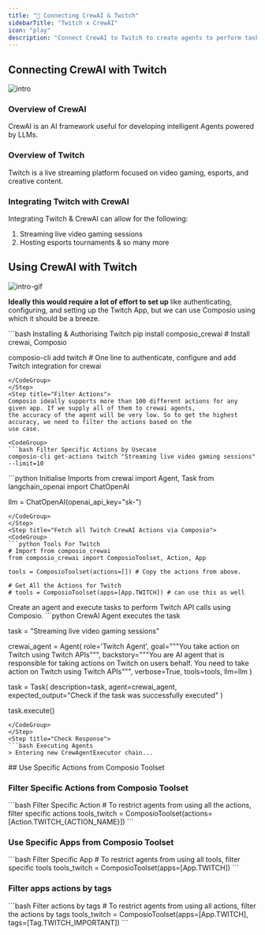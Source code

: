 ```yaml
---
title: "🚀 Connecting CrewAI & Twitch"
sidebarTitle: "Twitch x CrewAI"
icon: "play"
description: "Connect CrewAI to Twitch to create agents to perform tasks using natural language"
---
```


## Connecting CrewAI with Twitch
![intro](/media/intro.jpg)

### Overview of CrewAI

CrewAI is an AI framework useful for developing intelligent Agents powered by LLMs.

### Overview of Twitch

Twitch is a live streaming platform focused on video gaming, esports, and creative content.

### Integrating Twitch with CrewAI

Integrating Twitch & CrewAI can allow for the following:

1. Streaming live video gaming sessions
2. Hosting esports tournaments
& so many more

## Using CrewAI with Twitch
![intro-gif](/media/intro.gif)
<Steps>
<Step title="Setting Up the Environment">

**Ideally this would require a lot of effort to set up** like authenticating, configuring, and setting up the Twitch App, but we can use Composio using which it should be a breeze.

<CodeGroup>
```bash Installing & Authorising Twitch
pip install composio_crewai # Install crewai, Composio 

composio-cli add twitch # One line to authenticate, configure and add Twitch integration for crewai
```
</CodeGroup>
</Step>
<Step title="Filter Actions">
Composio ideally supports more than 100 different actions for any given app. If we supply all of them to crewai agents, 
the accuracy of the agent will be very low. So to get the highest accuracy, we need to filter the actions based on the 
use case.

<CodeGroup>
```bash Filter Specific Actions by Usecase
composio-cli get-actions twitch "Streaming live video gaming sessions" --limit=10
```
</CodeGroup>

</Step>
<Step title="Import Base Packages">

<CodeGroup>
```python Initialise Imports
from crewai import Agent, Task
from langchain_openai import ChatOpenAI

llm = ChatOpenAI(openai_api_key="sk-<OPENAI KEY>")
```
</CodeGroup>
</Step>
<Step title="Fetch all Twitch CrewAI Actions via Composio">
<CodeGroup>
```python Tools For Twitch
# Import from composio_crewai
from composio_crewai import ComposioToolset, Action, App

tools = ComposioToolset(actions=[]) # Copy the actions from above. 

# Get All the Actions for Twitch
# tools = ComposioToolset(apps=[App.TWITCH]) # can use this as well
```
</CodeGroup>
</Step>
<Step title="Execute the Agent">
Create an agent and execute tasks to perform Twitch API calls using Composio. 
<CodeGroup>
```python CrewAI Agent executes the task

task = "Streaming live video gaming sessions"

crewai_agent = Agent(
    role='Twitch Agent',
    goal="""You take action on Twitch using Twitch APIs""",
    backstory="""You are AI agent that is responsible for taking actions on Twitch on users behalf. You need to take action on Twitch using Twitch APIs""",
    verbose=True,
    tools=tools,
    llm=llm
)

task = Task(
    description=task,
    agent=crewai_agent,
    expected_output="Check if the task was successfully executed"
)

task.execute()
```
</CodeGroup>
</Step>
<Step title="Check Response">
```bash Executing Agents
> Entering new CrewAgentExecutor chain...
```
</Step>
</Steps>
## Use Specific Actions from Composio Toolset

### Filter Specific Actions from Composio Toolset

<CodeGroup>
```bash Filter Specific Action
# To restrict agents from using all the actions, filter specific actions
tools_twitch = ComposioToolset(actions=[Action.TWITCH_{ACTION_NAME}])
```
</CodeGroup>

### Use Specific Apps from Composio Toolset
<CodeGroup>
```bash Filter Specific App
# To restrict agents from using all tools, filter specific tools
tools_twitch = ComposioToolset(apps=[App.TWITCH])
```
</CodeGroup>

### Filter apps actions by tags 
<CodeGroup>
```bash Filter actions by tags
# To restrict agents from using all actions, filter the actions by tags
tools_twitch = ComposioToolset(apps=[App.TWITCH], tags=[Tag.TWITCH_IMPORTANT])
```
</CodeGroup>